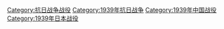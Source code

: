 [[Category:抗日战争战役|Category:抗日战争战役]]
[[Category:1939年抗日战争|Category:1939年抗日战争]]
[[Category:1939年中国战役|Category:1939年中国战役]]
[[Category:1939年日本战役|Category:1939年日本战役]]